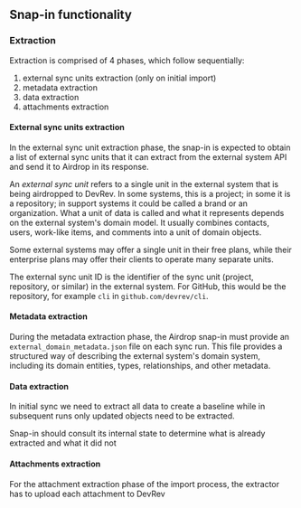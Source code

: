 ## Snap-in functionality

### Extraction

Extraction is comprised of 4 phases, which follow sequentially:

1. external sync units extraction (only on initial import)
2. metadata extraction
3. data extraction
4. attachments extraction

#### External sync units extraction

In the external sync unit extraction phase, the snap-in is expected to obtain a list of external
sync units that it can extract from the external system API and send it to Airdrop in its response.

An _external sync unit_ refers to a single unit in the external system that is being airdropped to DevRev.
In some systems, this is a project; in some it is a repository; in support systems it could be
called a brand or an organization.
What a unit of data is called and what it represents depends on the external system's domain model.
It usually combines contacts, users, work-like items, and comments into a unit of domain objects.

Some external systems may offer a single unit in their free plans,
while their enterprise plans may offer their clients to operate many separate units.

The external sync unit ID is the identifier of the sync unit (project, repository, or similar)
in the external system.
For GitHub, this would be the repository, for example `cli` in `github.com/devrev/cli`.

#### Metadata extraction

During the metadata extraction phase, the Airdrop snap-in must provide an
`external_domain_metadata.json` file on each sync run.
This file provides a structured way of describing the external system's domain system,
including its domain entities, types, relationships, and other metadata.

#### Data extraction

In initial sync we need to extract all data to create a baseline while in subsequent runs only updated objects need to be extracted.

Snap-in should consult its internal state to determine what is already extracted and what it did not

#### Attachments extraction

For the attachment extraction phase of the import process, the extractor has to upload each attachment to DevRev
